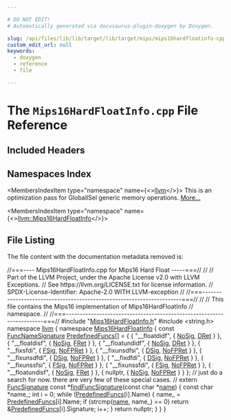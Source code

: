 ```yaml
---

# DO NOT EDIT!
# Automatically generated via docusaurus-plugin-doxygen by Doxygen.

slug: /api/files/lib/lib/target/lib/target/mips/mips16hardfloatinfo-cpp
custom_edit_url: null
keywords:
  - doxygen
  - reference
  - file

---
```





# The `Mips16HardFloatInfo.cpp` File Reference

<DoxygenPage pluginConfig={pluginConfig}>



## Included Headers

<IncludesList>
<IncludesListItem
  filePath="Mips16HardFloatInfo.h"
  permalink="/docs/api/files/lib/lib/target/lib/target/mips/mips16hardfloatinfo-h"
  isLocal="true" />
<IncludesListItem
  filePath="string.h"
  permalink=""
  isLocal="false" />
</IncludesList>

## Namespaces Index

<MembersIndex>

<MembersIndexItem
  type="namespace"
  name={<><a href="/docs/api/namespaces/llvm">llvm</a></>}>
This is an optimization pass for GlobalISel generic memory operations. <a href="/docs/api/namespaces/llvm/#details">More...</a>
</MembersIndexItem>

<MembersIndexItem
  type="namespace"
  name={<><a href="/docs/api/namespaces/llvm/mips16hardfloatinfo">llvm::Mips16HardFloatInfo</a></>}>
</MembersIndexItem>

</MembersIndex>


## File Listing

The file content with the documentation metadata removed is:

<ProgramListing>

<Link id="l00001" /><CodeLine lineNumber="1"><Highlight kind="comment">//===---- Mips16HardFloatInfo.cpp for Mips16 Hard Float              -----===//</Highlight><Highlight kind="normal"></Highlight></CodeLine>
<Link id="l00002" /><CodeLine lineNumber="2"><Highlight kind="normal"></Highlight><Highlight kind="comment">//</Highlight><Highlight kind="normal"></Highlight></CodeLine>
<Link id="l00003" /><CodeLine lineNumber="3"><Highlight kind="normal"></Highlight><Highlight kind="comment">// Part of the LLVM Project, under the Apache License v2.0 with LLVM Exceptions.</Highlight><Highlight kind="normal"></Highlight></CodeLine>
<Link id="l00004" /><CodeLine lineNumber="4"><Highlight kind="normal"></Highlight><Highlight kind="comment">// See https://llvm.org/LICENSE.txt for license information.</Highlight><Highlight kind="normal"></Highlight></CodeLine>
<Link id="l00005" /><CodeLine lineNumber="5"><Highlight kind="normal"></Highlight><Highlight kind="comment">// SPDX-License-Identifier: Apache-2.0 WITH LLVM-exception</Highlight><Highlight kind="normal"></Highlight></CodeLine>
<Link id="l00006" /><CodeLine lineNumber="6"><Highlight kind="normal"></Highlight><Highlight kind="comment">//</Highlight><Highlight kind="normal"></Highlight></CodeLine>
<Link id="l00007" /><CodeLine lineNumber="7"><Highlight kind="normal"></Highlight><Highlight kind="comment">//===----------------------------------------------------------------------===//</Highlight><Highlight kind="normal"></Highlight></CodeLine>
<Link id="l00008" /><CodeLine lineNumber="8"><Highlight kind="normal"></Highlight><Highlight kind="comment">//</Highlight><Highlight kind="normal"></Highlight></CodeLine>
<Link id="l00009" /><CodeLine lineNumber="9"><Highlight kind="normal"></Highlight><Highlight kind="comment">// This file contains the Mips16 implementation of Mips16HardFloatInfo</Highlight><Highlight kind="normal"></Highlight></CodeLine>
<Link id="l00010" /><CodeLine lineNumber="10"><Highlight kind="normal"></Highlight><Highlight kind="comment">// namespace.</Highlight><Highlight kind="normal"></Highlight></CodeLine>
<Link id="l00011" /><CodeLine lineNumber="11"><Highlight kind="normal"></Highlight><Highlight kind="comment">//</Highlight><Highlight kind="normal"></Highlight></CodeLine>
<Link id="l00012" /><CodeLine lineNumber="12"><Highlight kind="normal"></Highlight><Highlight kind="comment">//===----------------------------------------------------------------------===//</Highlight><Highlight kind="normal"></Highlight></CodeLine>
<Link id="l00013" /><CodeLine lineNumber="13"><Highlight kind="normal"></Highlight></CodeLine>
<Link id="l00014" /><CodeLine lineNumber="14"><Highlight kind="normal"></Highlight><Highlight kind="preprocessor">#include &quot;<a href="/docs/api/files/lib/lib/target/lib/target/mips/mips16hardfloatinfo-h">Mips16HardFloatInfo.h</a>&quot;</Highlight><Highlight kind="normal"></Highlight></CodeLine>
<Link id="l00015" /><CodeLine lineNumber="15"><Highlight kind="normal"></Highlight><Highlight kind="preprocessor">#include &lt;string.h&gt;</Highlight><Highlight kind="normal"></Highlight></CodeLine>
<Link id="l00016" /><CodeLine lineNumber="16"><Highlight kind="normal"></Highlight></CodeLine>
<Link id="l00017" /><CodeLine lineNumber="17"><Highlight kind="normal"></Highlight><Highlight kind="keyword">namespace </Highlight><Highlight kind="normal"><a href="/docs/api/namespaces/llvm">llvm</a> &#123;</Highlight></CodeLine>
<Link id="l00018" /><CodeLine lineNumber="18"><Highlight kind="normal"></Highlight></CodeLine>
<Link id="l00019" /><CodeLine lineNumber="19" lineLink="/docs/api/namespaces/llvm/mips16hardfloatinfo"><Highlight kind="normal"></Highlight><Highlight kind="keyword">namespace </Highlight><Highlight kind="normal"><a href="/docs/api/namespaces/llvm/mips16hardfloatinfo">Mips16HardFloatInfo</a> &#123;</Highlight></CodeLine>
<Link id="l00020" /><CodeLine lineNumber="20"><Highlight kind="normal"></Highlight></CodeLine>
<Link id="l00021" /><CodeLine lineNumber="21" lineLink="/docs/api/namespaces/llvm/mips16hardfloatinfo/#a1a17ce96c65b223071f9bd4adae70786"><Highlight kind="normal"></Highlight><Highlight kind="keyword">const</Highlight><Highlight kind="normal"> <a href="/docs/api/structs/llvm/mips16hardfloatinfo/funcnamesignature">FuncNameSignature</a> <a href="/docs/api/namespaces/llvm/mips16hardfloatinfo/#a1a17ce96c65b223071f9bd4adae70786">PredefinedFuncs</a>&#91;&#93; = &#123;</Highlight></CodeLine>
<Link id="l00022" /><CodeLine lineNumber="22"><Highlight kind="normal">  &#123; </Highlight><Highlight kind="stringliteral">&quot;&#95;&#95;floatdidf&quot;</Highlight><Highlight kind="normal">, &#123; <a href="/docs/api/namespaces/llvm/mips16hardfloatinfo/#a08000664dd01b3bba7f8e1f3ea82fe0ea588ff0078c93ca869477f457b49a918f">NoSig</a>, <a href="/docs/api/namespaces/llvm/mips16hardfloatinfo/#a5387065378850a0af9c83c6c9be194c8a21b21e3ae7f13048c51cc3bd7ea6eea4">DRet</a> &#125; &#125;,</Highlight></CodeLine>
<Link id="l00023" /><CodeLine lineNumber="23"><Highlight kind="normal">  &#123; </Highlight><Highlight kind="stringliteral">&quot;&#95;&#95;floatdisf&quot;</Highlight><Highlight kind="normal">, &#123; <a href="/docs/api/namespaces/llvm/mips16hardfloatinfo/#a08000664dd01b3bba7f8e1f3ea82fe0ea588ff0078c93ca869477f457b49a918f">NoSig</a>, <a href="/docs/api/namespaces/llvm/mips16hardfloatinfo/#a5387065378850a0af9c83c6c9be194c8ab9054550919cf82ebf34b55671cb1f7b">FRet</a> &#125; &#125;,</Highlight></CodeLine>
<Link id="l00024" /><CodeLine lineNumber="24"><Highlight kind="normal">  &#123; </Highlight><Highlight kind="stringliteral">&quot;&#95;&#95;floatundidf&quot;</Highlight><Highlight kind="normal">, &#123; <a href="/docs/api/namespaces/llvm/mips16hardfloatinfo/#a08000664dd01b3bba7f8e1f3ea82fe0ea588ff0078c93ca869477f457b49a918f">NoSig</a>, <a href="/docs/api/namespaces/llvm/mips16hardfloatinfo/#a5387065378850a0af9c83c6c9be194c8a21b21e3ae7f13048c51cc3bd7ea6eea4">DRet</a> &#125; &#125;,</Highlight></CodeLine>
<Link id="l00025" /><CodeLine lineNumber="25"><Highlight kind="normal">  &#123; </Highlight><Highlight kind="stringliteral">&quot;&#95;&#95;fixsfdi&quot;</Highlight><Highlight kind="normal">, &#123; <a href="/docs/api/namespaces/llvm/mips16hardfloatinfo/#a08000664dd01b3bba7f8e1f3ea82fe0ea7a0fd2febd2b3b785846818b0343f36b">FSig</a>, <a href="/docs/api/namespaces/llvm/mips16hardfloatinfo/#a5387065378850a0af9c83c6c9be194c8a70dd5cfcc7bd5984882132b19405aaaf">NoFPRet</a> &#125; &#125;,</Highlight></CodeLine>
<Link id="l00026" /><CodeLine lineNumber="26"><Highlight kind="normal">  &#123; </Highlight><Highlight kind="stringliteral">&quot;&#95;&#95;fixunsdfsi&quot;</Highlight><Highlight kind="normal">, &#123; <a href="/docs/api/namespaces/llvm/mips16hardfloatinfo/#a08000664dd01b3bba7f8e1f3ea82fe0ea3c7c0b406890b364d5c285eef26c1bf9">DSig</a>, <a href="/docs/api/namespaces/llvm/mips16hardfloatinfo/#a5387065378850a0af9c83c6c9be194c8a70dd5cfcc7bd5984882132b19405aaaf">NoFPRet</a> &#125; &#125;,</Highlight></CodeLine>
<Link id="l00027" /><CodeLine lineNumber="27"><Highlight kind="normal">  &#123; </Highlight><Highlight kind="stringliteral">&quot;&#95;&#95;fixunsdfdi&quot;</Highlight><Highlight kind="normal">, &#123; <a href="/docs/api/namespaces/llvm/mips16hardfloatinfo/#a08000664dd01b3bba7f8e1f3ea82fe0ea3c7c0b406890b364d5c285eef26c1bf9">DSig</a>, <a href="/docs/api/namespaces/llvm/mips16hardfloatinfo/#a5387065378850a0af9c83c6c9be194c8a70dd5cfcc7bd5984882132b19405aaaf">NoFPRet</a> &#125; &#125;,</Highlight></CodeLine>
<Link id="l00028" /><CodeLine lineNumber="28"><Highlight kind="normal">  &#123; </Highlight><Highlight kind="stringliteral">&quot;&#95;&#95;fixdfdi&quot;</Highlight><Highlight kind="normal">, &#123; <a href="/docs/api/namespaces/llvm/mips16hardfloatinfo/#a08000664dd01b3bba7f8e1f3ea82fe0ea3c7c0b406890b364d5c285eef26c1bf9">DSig</a>, <a href="/docs/api/namespaces/llvm/mips16hardfloatinfo/#a5387065378850a0af9c83c6c9be194c8a70dd5cfcc7bd5984882132b19405aaaf">NoFPRet</a> &#125; &#125;,</Highlight></CodeLine>
<Link id="l00029" /><CodeLine lineNumber="29"><Highlight kind="normal">  &#123; </Highlight><Highlight kind="stringliteral">&quot;&#95;&#95;fixunssfsi&quot;</Highlight><Highlight kind="normal">, &#123; <a href="/docs/api/namespaces/llvm/mips16hardfloatinfo/#a08000664dd01b3bba7f8e1f3ea82fe0ea7a0fd2febd2b3b785846818b0343f36b">FSig</a>, <a href="/docs/api/namespaces/llvm/mips16hardfloatinfo/#a5387065378850a0af9c83c6c9be194c8a70dd5cfcc7bd5984882132b19405aaaf">NoFPRet</a> &#125; &#125;,</Highlight></CodeLine>
<Link id="l00030" /><CodeLine lineNumber="30"><Highlight kind="normal">  &#123; </Highlight><Highlight kind="stringliteral">&quot;&#95;&#95;fixunssfdi&quot;</Highlight><Highlight kind="normal">, &#123; <a href="/docs/api/namespaces/llvm/mips16hardfloatinfo/#a08000664dd01b3bba7f8e1f3ea82fe0ea7a0fd2febd2b3b785846818b0343f36b">FSig</a>, <a href="/docs/api/namespaces/llvm/mips16hardfloatinfo/#a5387065378850a0af9c83c6c9be194c8a70dd5cfcc7bd5984882132b19405aaaf">NoFPRet</a> &#125; &#125;,</Highlight></CodeLine>
<Link id="l00031" /><CodeLine lineNumber="31"><Highlight kind="normal">  &#123; </Highlight><Highlight kind="stringliteral">&quot;&#95;&#95;floatundisf&quot;</Highlight><Highlight kind="normal">, &#123; <a href="/docs/api/namespaces/llvm/mips16hardfloatinfo/#a08000664dd01b3bba7f8e1f3ea82fe0ea588ff0078c93ca869477f457b49a918f">NoSig</a>, <a href="/docs/api/namespaces/llvm/mips16hardfloatinfo/#a5387065378850a0af9c83c6c9be194c8ab9054550919cf82ebf34b55671cb1f7b">FRet</a> &#125; &#125;,</Highlight></CodeLine>
<Link id="l00032" /><CodeLine lineNumber="32"><Highlight kind="normal">  &#123; </Highlight><Highlight kind="keyword">nullptr</Highlight><Highlight kind="normal">, &#123; <a href="/docs/api/namespaces/llvm/mips16hardfloatinfo/#a08000664dd01b3bba7f8e1f3ea82fe0ea588ff0078c93ca869477f457b49a918f">NoSig</a>, <a href="/docs/api/namespaces/llvm/mips16hardfloatinfo/#a5387065378850a0af9c83c6c9be194c8a70dd5cfcc7bd5984882132b19405aaaf">NoFPRet</a> &#125; &#125;</Highlight></CodeLine>
<Link id="l00033" /><CodeLine lineNumber="33"><Highlight kind="normal">&#125;;</Highlight></CodeLine>
<Link id="l00034" /><CodeLine lineNumber="34"><Highlight kind="normal"></Highlight></CodeLine>
<Link id="l00035" /><CodeLine lineNumber="35"><Highlight kind="normal"></Highlight><Highlight kind="comment">// just do a search for now. there are very few of these special cases.</Highlight><Highlight kind="normal"></Highlight></CodeLine>
<Link id="l00036" /><CodeLine lineNumber="36"><Highlight kind="normal"></Highlight><Highlight kind="comment">//</Highlight><Highlight kind="normal"></Highlight></CodeLine>
<Link id="l00037" /><CodeLine lineNumber="37" lineLink="/docs/api/namespaces/llvm/mips16hardfloatinfo/#a69fe9395c105f669ee4e8e7b03b4c3ca"><Highlight kind="normal"></Highlight><Highlight kind="keyword">extern</Highlight><Highlight kind="normal"> <a href="/docs/api/structs/llvm/mips16hardfloatinfo/funcsignature">FuncSignature</a> </Highlight><Highlight kind="keyword">const</Highlight><Highlight kind="normal"> &#42;<a href="/docs/api/namespaces/llvm/mips16hardfloatinfo/#a69fe9395c105f669ee4e8e7b03b4c3ca">findFuncSignature</a>(</Highlight><Highlight kind="keyword">const</Highlight><Highlight kind="normal"> </Highlight><Highlight kind="keywordtype">char</Highlight><Highlight kind="normal"> &#42;<a href="/docs/api/files/lib/lib/target/lib/target/aarch64/smeabipass-cpp/#a8f8f80d37794cde9472343e4487ba3eb">name</a>) &#123;</Highlight></CodeLine>
<Link id="l00038" /><CodeLine lineNumber="38"><Highlight kind="normal">  </Highlight><Highlight kind="keyword">const</Highlight><Highlight kind="normal"> </Highlight><Highlight kind="keywordtype">char</Highlight><Highlight kind="normal"> &#42;name&#95;;</Highlight></CodeLine>
<Link id="l00039" /><CodeLine lineNumber="39"><Highlight kind="normal">  </Highlight><Highlight kind="keywordtype">int</Highlight><Highlight kind="normal"> i = 0;</Highlight></CodeLine>
<Link id="l00040" /><CodeLine lineNumber="40"><Highlight kind="normal">  </Highlight><Highlight kind="keywordflow">while</Highlight><Highlight kind="normal"> (<a href="/docs/api/namespaces/llvm/mips16hardfloatinfo/#a1a17ce96c65b223071f9bd4adae70786">PredefinedFuncs</a>&#91;i&#93;.Name) &#123;</Highlight></CodeLine>
<Link id="l00041" /><CodeLine lineNumber="41"><Highlight kind="normal">    name&#95; = <a href="/docs/api/namespaces/llvm/mips16hardfloatinfo/#a1a17ce96c65b223071f9bd4adae70786">PredefinedFuncs</a>&#91;i&#93;.Name;</Highlight></CodeLine>
<Link id="l00042" /><CodeLine lineNumber="42"><Highlight kind="normal">    </Highlight><Highlight kind="keywordflow">if</Highlight><Highlight kind="normal"> (strcmp(<a href="/docs/api/files/lib/lib/target/lib/target/aarch64/smeabipass-cpp/#a8f8f80d37794cde9472343e4487ba3eb">name</a>, name&#95;) == 0)</Highlight></CodeLine>
<Link id="l00043" /><CodeLine lineNumber="43"><Highlight kind="normal">      </Highlight><Highlight kind="keywordflow">return</Highlight><Highlight kind="normal"> &amp;<a href="/docs/api/namespaces/llvm/mips16hardfloatinfo/#a1a17ce96c65b223071f9bd4adae70786">PredefinedFuncs</a>&#91;i&#93;.Signature;</Highlight></CodeLine>
<Link id="l00044" /><CodeLine lineNumber="44"><Highlight kind="normal">    i++;</Highlight></CodeLine>
<Link id="l00045" /><CodeLine lineNumber="45"><Highlight kind="normal">  &#125;</Highlight></CodeLine>
<Link id="l00046" /><CodeLine lineNumber="46"><Highlight kind="normal">  </Highlight><Highlight kind="keywordflow">return</Highlight><Highlight kind="normal"> </Highlight><Highlight kind="keyword">nullptr</Highlight><Highlight kind="normal">;</Highlight></CodeLine>
<Link id="l00047" /><CodeLine lineNumber="47"><Highlight kind="normal">&#125;</Highlight></CodeLine>
<Link id="l00048" /><CodeLine lineNumber="48"><Highlight kind="normal">&#125;</Highlight></CodeLine>
<Link id="l00049" /><CodeLine lineNumber="49"><Highlight kind="normal">&#125;</Highlight></CodeLine>

</ProgramListing>


</DoxygenPage>
